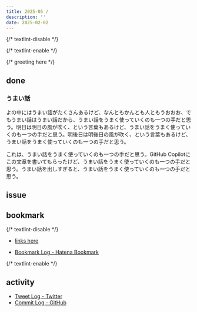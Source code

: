 ```yaml
---
title: 2025-05 / 
description: ''
date: 2025-02-02
---
```


{/* textlint-disable */}


{/* textlint-enable */}

{/* greeting here */}

## done

### うまい話

よの中にはうまい話がたくさんあるけど、なんともかんとも人ともうおおお、でもうまい話はうまい話だから、うまい話をうまく使っていくのも一つの手だと思う。明日は明日の風が吹く、という言葉もあるけど、うまい話をうまく使っていくのも一つの手だと思う。明後日は明後日の風が吹く、という言葉もあるけど、うまい話をうまく使っていくのも一つの手だと思う。

これは、うまい話をうまく使っていくのも一つの手だと思う。GitHub Copilotにこの文章を書いてもらったけど、うまい話をうまく使っていくのも一つの手だと思う。うまい話を出しすぎると、うまい話をうまく使っていくのも一つの手だと思う。

## issue

### 

## bookmark

{/* textlint-disable */}

- [links here]()


- [Bookmark Log - Hatena Bookmark](https://b.hatena.ne.jp/Ryo_K/bookmark)

{/* textlint-enable */}

## activity

<Instagram instagramId="" />
<X url="" />
<YouTube id="" />

- [Tweet Log - Twitter](https://twitter.com/search?q=(from%3Alegnoh)%20until%3A2025-02-02%20since%3A2025-01-27%20-filter%3Areplies&src=typed_query)
- [Commit Log - GitHub](https://github.com/legnoh?tab=overview&from=2025-01-27&to=2025-02-02)
